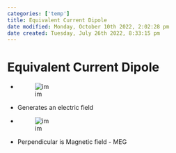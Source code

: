 ```yaml
---
categories: ['temp']
title: Equivalent Current Dipole
date modified: Monday, October 10th 2022, 2:02:28 pm
date created: Tuesday, July 26th 2022, 8:33:15 pm
---
```


# Equivalent Current Dipole
- ![im](images/Pasted%20image%2020220502144906.png)
- Generates an electric field
- ![im](images/Pasted%20image%2020220502144943.png)
- Perpendicular is Magnetic field - MEG



